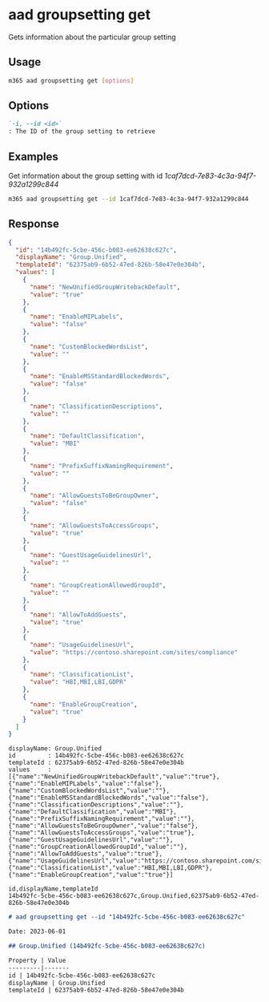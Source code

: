 
# aad groupsetting get

Gets information about the particular group setting

## Usage

```sh
m365 aad groupsetting get [options]
```

## Options

```md definition-list
`-i, --id <id>`
: The ID of the group setting to retrieve
```

<Global />

## Examples

Get information about the group setting with id _1caf7dcd-7e83-4c3a-94f7-932a1299c844_

```sh
m365 aad groupsetting get --id 1caf7dcd-7e83-4c3a-94f7-932a1299c844
```

## Response

<Tabs>
  <TabItem value="JSON">

  ```json
  {
    "id": "14b492fc-5cbe-456c-b083-ee62638c627c",
    "displayName": "Group.Unified",
    "templateId": "62375ab9-6b52-47ed-826b-58e47e0e304b",
    "values": [
      {
        "name": "NewUnifiedGroupWritebackDefault",
        "value": "true"
      },
      {
        "name": "EnableMIPLabels",
        "value": "false"
      },
      {
        "name": "CustomBlockedWordsList",
        "value": ""
      },
      {
        "name": "EnableMSStandardBlockedWords",
        "value": "false"
      },
      {
        "name": "ClassificationDescriptions",
        "value": ""
      },
      {
        "name": "DefaultClassification",
        "value": "MBI"
      },
      {
        "name": "PrefixSuffixNamingRequirement",
        "value": ""
      },
      {
        "name": "AllowGuestsToBeGroupOwner",
        "value": "false"
      },
      {
        "name": "AllowGuestsToAccessGroups",
        "value": "true"
      },
      {
        "name": "GuestUsageGuidelinesUrl",
        "value": ""
      },
      {
        "name": "GroupCreationAllowedGroupId",
        "value": ""
      },
      {
        "name": "AllowToAddGuests",
        "value": "true"
      },
      {
        "name": "UsageGuidelinesUrl",
        "value": "https://contoso.sharepoint.com/sites/compliance"
      },
      {
        "name": "ClassificationList",
        "value": "HBI,MBI,LBI,GDPR"
      },
      {
        "name": "EnableGroupCreation",
        "value": "true"
      }
    ]
  }
  ```

  </TabItem>
  <TabItem value="Text">

  ```text
  displayName: Group.Unified
  id         : 14b492fc-5cbe-456c-b083-ee62638c627c
  templateId : 62375ab9-6b52-47ed-826b-58e47e0e304b
  values     : [{"name":"NewUnifiedGroupWritebackDefault","value":"true"},{"name":"EnableMIPLabels","value":"false"},{"name":"CustomBlockedWordsList","value":""},{"name":"EnableMSStandardBlockedWords","value":"false"},{"name":"ClassificationDescriptions","value":""},{"name":"DefaultClassification","value":"MBI"},{"name":"PrefixSuffixNamingRequirement","value":""},{"name":"AllowGuestsToBeGroupOwner","value":"false"},{"name":"AllowGuestsToAccessGroups","value":"true"},{"name":"GuestUsageGuidelinesUrl","value":""},{"name":"GroupCreationAllowedGroupId","value":""},{"name":"AllowToAddGuests","value":"true"},{"name":"UsageGuidelinesUrl","value":"https://contoso.sharepoint.com/sites/compliance"},{"name":"ClassificationList","value":"HBI,MBI,LBI,GDPR"},{"name":"EnableGroupCreation","value":"true"}]
  ```

  </TabItem>
  <TabItem value="CSV">

  ```csv
  id,displayName,templateId
  14b492fc-5cbe-456c-b083-ee62638c627c,Group.Unified,62375ab9-6b52-47ed-826b-58e47e0e304b
  ```

  </TabItem>
  <TabItem value="Markdown">

  ```md
  # aad groupsetting get --id "14b492fc-5cbe-456c-b083-ee62638c627c"

  Date: 2023-06-01

  ## Group.Unified (14b492fc-5cbe-456c-b083-ee62638c627c)

  Property | Value
  ---------|-------
  id | 14b492fc-5cbe-456c-b083-ee62638c627c
  displayName | Group.Unified
  templateId | 62375ab9-6b52-47ed-826b-58e47e0e304b
  ```

  </TabItem>
</Tabs>